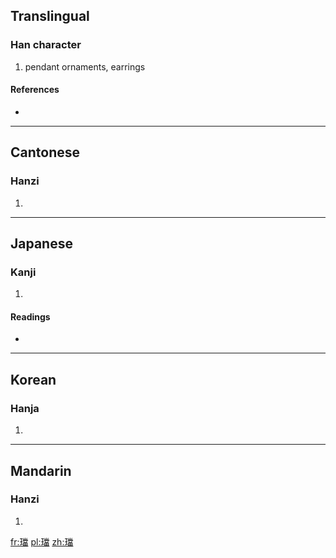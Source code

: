 {{also|珰}}
==Translingual==

===Han character===
{{Han char|rn=96|rad=玉|as=13|sn=17|four=1916<sub>6</sub>|canj=一土火月田 (MGFBW)}}

# pendant ornaments, earrings

====References====
* {{Han ref|kx=0743.060|dkj=21276|dj=1152.060|hdz=21140.010|uh=74AB|ud=29867|bh=ED68|bd=60776}}

----

==Cantonese==

===Hanzi===
{{yue-hanzi|jyut=|y=dong1|sim=珰}}

# {{defn|lang=yue|sort=玉13}}

----

==Japanese==

===Kanji===
{{ja-kanji|grade=|rs=玉13}}

# {{defn|lang=ja|sort=玉13}}

====Readings====
* {{ja-readings|on=[[とう]] (tō)|kun=[[みみかざり]] (mimikazari)|nanori=}}

----

==Korean==

===Hanja===
{{ko-hanja|hangeul=당|eumhun=|rv=dang|mr=tang|y=tang}}

# {{defn|lang=ko|sort=玉13}}

----

==Mandarin==

===Hanzi===
{{cmn-hanzi|sim=珰|pin=[[dāng]] ([[dang1]])|wg=tang<sup>1</sup>}}

# {{defn|lang=cmn|sort=玉13}}

[[fr:璫]]
[[pl:璫]]
[[zh:璫]]